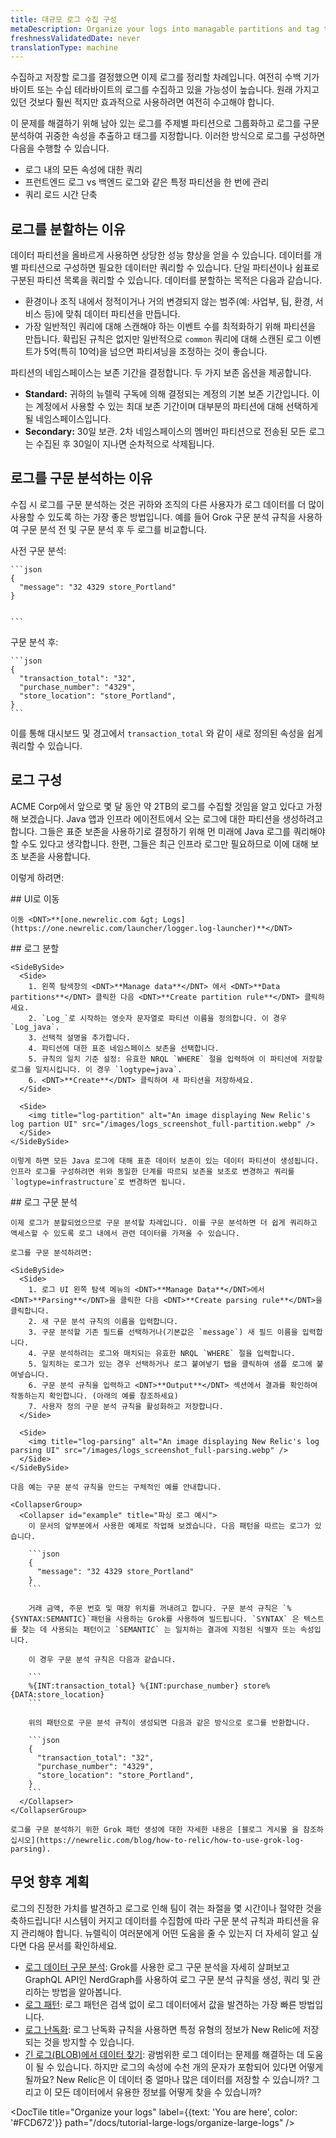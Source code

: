 ```yaml
---
title: 대규모 로그 수집 구성
metaDescription: Organize your logs into managable partitions and tag their attributes with logs parsing
freshnessValidatedDate: never
translationType: machine
---
```


수집하고 저장할 로그를 결정했으면 이제 로그를 정리할 차례입니다. 여전히 수백 기가바이트 또는 수십 테라바이트의 로그를 수집하고 있을 가능성이 높습니다. 원래 가지고 있던 것보다 훨씬 적지만 효과적으로 사용하려면 여전히 수고해야 합니다.

이 문제를 해결하기 위해 남아 있는 로그를 주제별 파티션으로 그룹화하고 로그를 구문 분석하여 귀중한 속성을 추출하고 태그를 지정합니다. 이러한 방식으로 로그를 구성하면 다음을 수행할 수 있습니다.

* 로그 내의 모든 속성에 대한 쿼리
* 프런트엔드 로그 vs 백엔드 로그와 같은 특정 파티션을 한 번에 관리
* 쿼리 로드 시간 단축

## 로그를 분할하는 이유

데이터 파티션을 올바르게 사용하면 상당한 성능 향상을 얻을 수 있습니다. 데이터를 개별 파티션으로 구성하면 필요한 데이터만 쿼리할 수 있습니다. 단일 파티션이나 쉼표로 구분된 파티션 목록을 쿼리할 수 있습니다. 데이터를 분할하는 목적은 다음과 같습니다.

* 환경이나 조직 내에서 정적이거나 거의 변경되지 않는 범주(예: 사업부, 팀, 환경, 서비스 등)에 맞춰 데이터 파티션을 만듭니다.
* 가장 일반적인 쿼리에 대해 스캔해야 하는 이벤트 수를 최적화하기 위해 파티션을 만듭니다. 확립된 규칙은 없지만 일반적으로 `common` 쿼리에 대해 스캔된 로그 이벤트가 5억(특히 10억)을 넘으면 파티셔닝을 조정하는 것이 좋습니다.

파티션의 네임스페이스는 보존 기간을 결정합니다. 두 가지 보존 옵션을 제공합니다.

* <DNT>**Standard:**</DNT> 귀하의 뉴렐릭 구독에 의해 결정되는 계정의 기본 보존 기간입니다. 이는 계정에서 사용할 수 있는 최대 보존 기간이며 대부분의 파티션에 대해 선택하게 될 네임스페이스입니다.
* <DNT>**Secondary:**</DNT> 30일 보관. 2차 네임스페이스의 멤버인 파티션으로 전송된 모든 로그는 수집된 후 30일이 지나면 순차적으로 삭제됩니다.

## 로그를 구문 분석하는 이유

수집 시 로그를 구문 분석하는 것은 귀하와 조직의 다른 사용자가 로그 데이터를 더 많이 사용할 수 있도록 하는 가장 좋은 방법입니다. 예를 들어 Grok 구문 분석 규칙을 사용하여 구문 분석 전 및 구문 분석 후 두 로그를 비교합니다.

<SideBySide>
  <Side>
    사전 구문 분석:

    ```json
    {
      "message": "32 4329 store_Portland"
    }


    ```
  </Side>

  <Side>
    구문 분석 후:

    ```json
    {
      "transaction_total": "32",
      "purchase_number": "4329",
      "store_location": "store_Portland",
    }
    ```
  </Side>
</SideBySide>

이를 통해 대시보드 및 경고에서 `transaction_total` 와 같이 새로 정의된 속성을 쉽게 쿼리할 수 있습니다.

## 로그 구성

ACME Corp에서 앞으로 몇 달 동안 약 2TB의 로그를 수집할 것임을 알고 있다고 가정해 보겠습니다. Java 앱과 인프라 에이전트에서 오는 로그에 대한 파티션을 생성하려고 합니다. 그들은 표준 보존을 사용하기로 결정하기 위해 먼 미래에 Java 로그를 쿼리해야 할 수도 있다고 생각합니다. 한편, 그들은 최근 인프라 로그만 필요하므로 이에 대해 보조 보존을 사용합니다.

이렇게 하려면:

<Steps>
  <Step>
    ## UI로 이동

    이동 <DNT>**[one.newrelic.com &gt; Logs](https://one.newrelic.com/launcher/logger.log-launcher)**</DNT>
  </Step>

  <Step>
    ## 로그 분할

    <SideBySide>
      <Side>
        1. 왼쪽 탐색창의 <DNT>**Manage data**</DNT> 에서 <DNT>**Data partitions**</DNT> 클릭한 다음 <DNT>**Create partition rule**</DNT> 클릭하세요.
        2. `Log_`로 시작하는 영숫자 문자열로 파티션 이름을 정의합니다. 이 경우 `Log_java`.
        3. 선택적 설명을 추가합니다.
        4. 파티션에 대한 표준 네임스페이스 보존을 선택합니다.
        5. 규칙의 일치 기준 설정: 유효한 NRQL `WHERE` 절을 입력하여 이 파티션에 저장할 로그를 일치시킵니다. 이 경우 `logtype=java`.
        6. <DNT>**Create**</DNT> 클릭하여 새 파티션을 저장하세요.
      </Side>

      <Side>
        <img title="log-partition" alt="An image displaying New Relic's log partion UI" src="/images/logs_screenshot_full-partition.webp" />
      </Side>
    </SideBySide>

    이렇게 하면 모든 Java 로그에 대해 표준 데이터 보존이 있는 데이터 파티션이 생성됩니다. 인프라 로그를 구성하려면 위와 동일한 단계를 따르되 보존을 보조로 변경하고 쿼리를 `logtype=infrastructure`로 변경하면 됩니다.
  </Step>

  <Step>
    ## 로그 구문 분석

    이제 로그가 분할되었으므로 구문 분석할 차례입니다. 이를 구문 분석하면 더 쉽게 쿼리하고 액세스할 수 있도록 로그 내에서 관련 데이터를 가져올 수 있습니다.

    로그를 구문 분석하려면:

    <SideBySide>
      <Side>
        1. 로그 UI 왼쪽 탐색 메뉴의 <DNT>**Manage Data**</DNT>에서 <DNT>**Parsing**</DNT>을 클릭한 다음 <DNT>**Create parsing rule**</DNT>을 클릭합니다.
        2. 새 구문 분석 규칙의 이름을 입력합니다.
        3. 구문 분석할 기존 필드를 선택하거나(기본값은 `message`) 새 필드 이름을 입력합니다.
        4. 구문 분석하려는 로그와 매치되는 유효한 NRQL `WHERE` 절을 입력합니다.
        5. 일치하는 로그가 있는 경우 선택하거나 로그 붙여넣기 탭을 클릭하여 샘플 로그에 붙여넣습니다.
        6. 구문 분석 규칙을 입력하고 <DNT>**Output**</DNT> 섹션에서 결과를 확인하여 작동하는지 확인합니다. (아래의 예를 참조하세요)
        7. 사용자 정의 구문 분석 규칙을 활성화하고 저장합니다.
      </Side>

      <Side>
        <img title="log-parsing" alt="An image displaying New Relic's log parsing UI" src="/images/logs_screenshot_full-parsing.webp" />
      </Side>
    </SideBySide>

    다음 예는 구문 분석 규칙을 만드는 구체적인 예를 안내합니다.

    <CollapserGroup>
      <Collapser id="example" title="파싱 로그 예시">
        이 문서의 앞부분에서 사용한 예제로 작업해 보겠습니다. 다음 패턴을 따르는 로그가 있습니다.

        ```json
        {
          "message": "32 4329 store_Portland"
        }
        ```

        거래 금액, 주문 번호 및 매장 위치를 꺼내려고 합니다. 구문 분석 규칙은 `%{SYNTAX:SEMANTIC}`패턴을 사용하는 Grok를 사용하여 빌드됩니다. `SYNTAX` 은 텍스트를 찾는 데 사용되는 패턴이고 `SEMANTIC` 는 일치하는 결과에 지정된 식별자 또는 속성입니다.

        이 경우 구문 분석 규칙은 다음과 같습니다.

        ```
        %{INT:transaction_total} %{INT:purchase_number} store%{DATA:store_location}
        ```

        위의 패턴으로 구문 분석 규칙이 생성되면 다음과 같은 방식으로 로그를 반환합니다.

        ```json
        {
          "transaction_total": "32",
          "purchase_number": "4329",
          "store_location": "store_Portland",
        }
        ```
      </Collapser>
    </CollapserGroup>

    로그를 구문 분석하기 위한 Grok 패턴 생성에 대한 자세한 내용은 [블로그 게시물 을 참조하십시오](https://newrelic.com/blog/how-to-relic/how-to-use-grok-log-parsing).
  </Step>
</Steps>

## 무엇 향후 계획

로그의 진정한 가치를 발견하고 로그로 인해 팀이 겪는 좌절을 몇 시간이나 절약한 것을 축하드립니다! 시스템이 커지고 데이터를 수집함에 따라 구문 분석 규칙과 파티션을 유지 관리해야 합니다. <InlinePopover type="logs" />뉴렐릭이 여러분에게 어떤 도움을 줄 수 있는지 더 자세히 알고 싶다면 다음 문서를 확인하세요.

* [로그 데이터 구문 분석](/docs/logs/ui-data/parsing): Grok를 사용한 로그 구문 분석을 자세히 살펴보고 GraphQL API인 NerdGraph를 사용하여 로그 구문 분석 규칙을 생성, 쿼리 및 관리하는 방법을 알아봅니다.
* [로그 패턴](/docs/logs/ui-data/find-unusual-logs-log-patterns/): 로그 패턴은 검색 없이 로그 데이터에서 값을 발견하는 가장 빠른 방법입니다.
* [로그 난독화](/docs/logs/ui-data/obfuscation-ui/): 로그 난독화 규칙을 사용하면 특정 유형의 정보가 New Relic에 저장되는 것을 방지할 수 있습니다.
* [긴 로그(BLOB)에서 데이터 찾기](/docs/logs/ui-data/long-logs-blobs/): 광범위한 로그 데이터는 문제를 해결하는 데 도움이 될 수 있습니다. 하지만 로그의 속성에 수천 개의 문자가 포함되어 있다면 어떻게 될까요? New Relic은 이 데이터 중 얼마나 많은 데이터를 저장할 수 있습니까? 그리고 이 모든 데이터에서 유용한 정보를 어떻게 찾을 수 있습니까?

<DocTiles numbered>
  <DocTile title="Get started" path="/docs/tutorial-large-logs/get-started-managing-large-logs" />

  <DocTile title="Filter and reduce your log ingest" path="/docs/tutorial-large-logs/filter-large-logs" />

  <DocTile title="Organize your logs" label={{text: 'You are here', color: '#FCD672'}} path="/docs/tutorial-large-logs/organize-large-logs" />
</DocTiles>